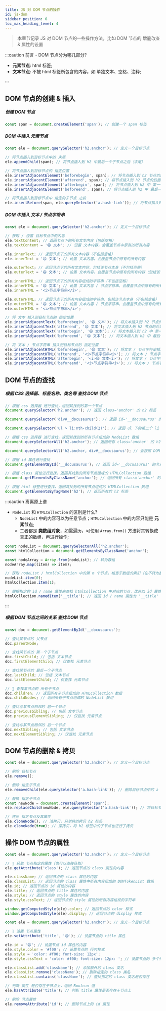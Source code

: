 ```yaml
---
title: JS 对 DOM 节点的操作
id: js-dom
sidebar_position: 6
toc_max_heading_level: 4
---
```


> 本章节记录 JS 对 DOM 节点的一些操作方法，比如 DOM 节点的 增删改查 & 属性的设置

:::caution 前言 - DOM 节点分为哪几部分?

- **元素节点**: html 标签;
- **文本节点**: 不被 html 标签所包含的内容，如 单独文本、空格、注释;

:::

## DOM 节点的创建 & 插入

##### 创建 DOM 节点

```js title="代码实现" showLineNumbers
const span = document.createElement('span'); // 创建一个 span 标签
```

##### DOM 中插入 元素节点

```js title="代码实现" showLineNumbers
const ele = document.querySelector('h2.anchor'); // 定义一个目标节点

// 将节点插入到目标节点中的 末尾
ele.appendChild(span); // 将节点插入到 h2 中最后一个子节点之后（末尾）

// 将节点插入到目标节点的 指定位置
ele.insertAdjacentElement('beforebegin', span); // 将节点插入到 h2 节点的前面（与 h2 相邻）
ele.insertAdjacentElement('afterend', span); // 将节点插入到 h2 节点的后面（与 h2 相邻）
ele.insertAdjacentElement('afterbegin', span); // 将节点插入到 h2 中 第一个子节点 之前
ele.insertAdjacentElement('beforeend', span); // 将节点插入到 h2 中 最后一个子节点 之后，同 appendChild() 方法

// 将节点插入到目标节点中 指定的子节点 之前
ele.insertBefore(span, ele.querySelector('a.hash-link')); // 将节点插入到 h2 中的 a 节点之前
```

##### DOM 中插入 文本 / 节点字符串

```js title="代码实现" showLineNumbers
const ele = document.querySelector('h2.anchor'); // 定义一个目标节点

// 获取 / 设置 目标节点中的内容
ele.textContent; // 返回节点下的所有文本内容（包括空格）
ele.textContent = '😄 文本'; // 设置 文本内容，会覆盖节点中原有的所有内容

ele.innerText; // 返回节点下的所有文本内容（不包括空格）
ele.innerText = '😄 文本'; // 设置 文本内容，会覆盖节点中原有的所有内容

ele.outerText; // 返回节点下的所有文本内容，包括该节点本身（不包括空格）
ele.outerText = '😄 文本'; // 设置 文本内容，会覆盖节点中原有的所有内容（包括该节点本身）

ele.innerHTML; // 返回节点下的所有内容组成的字符串（不包括空格）
ele.innerHTML = '😄 文本'; // 设置 文本内容 / 节点字符串，会覆盖节点中原有的所有内容
ele.innerHTML = '<i>节点字符串</i>';

ele.outerHTML; // 返回节点下的所有内容组成的字符串，包括该节点本身（不包括空格）
ele.outerHTML = '😄 文本'; // 设置 文本内容 / 节点字符串，会覆盖节点中原有的所有内容，包括该节点本身
ele.outerHTML = '<i>节点字符串</i>';

// 将 文本 插入到目标节点的 指定位置
ele.insertAdjacentText('beforebegin', '😄 文本'); // 将文本插入到 h2 节点的前面（与 h2 相邻）
ele.insertAdjacentText('afterend', '😄 文本'); // 将文本插入到 h2 节点的后面（与 h2 相邻）
ele.insertAdjacentText('afterbegin', '😄 文本'); // 将文本插入到 h2 中 第一个子节点 之前
ele.insertAdjacentText('beforeend', '😄 文本'); // 将文本插入到 h2 中 最后一个子节点 之后

// 将 文本 / 节点字符串 插入到目标节点的 指定位置
ele.insertAdjacentHTML('beforebegin', '😄 文本'); // 将文本 / 节点字符串插入到 h2 节点的前面（与 h2 相邻）
ele.insertAdjacentHTML('afterend', '<i>节点字符串<i>'); // 将文本 / 节点字符串插入到 h2 节点的后面（与 h2 相邻）
ele.insertAdjacentHTML('afterbegin', '<i>😄 文本<i>'); // 将文本 / 节点字符串入到 h2 中第一个子节点之前
ele.insertAdjacentHTML('beforeend', '<i>节点字符串<i>'); // 将文本 / 节点字符串插入到 h2 中最后一个子节点之后
```

## DOM 节点的查找

##### 根据 CSS 选择器、标签名称、类名等 查找 DOM 节点

```js title="代码实现 - 壹 🐸" showLineNumbers
// 根据 css 选择器 进行查找，返回其找到的第一个节点
document.querySelector('h2.anchor'); // 返回 class='anchor' 的 h2 标签

document.querySelector('div#__docusaurus'); // 返回 id='__docusaurus' 的 div 标签

document.querySelector('ul > li:nth-child(2)'); // 返回 ul 下的第二个 li 节点

// 根据 css 选择器 进行查找，返回其找到的所有节点组成的 NodeList 数组
document.querySelectorAll('h2.anchor'); // 返回所有 class='anchor' 的 h2 标签

document.querySelectorAll('h2.anchor, div#__docusaurus'); // 会按照 DOM 树中节点的顺序返回匹配到的所有节点
```

```js title="代码实现 - 贰" showLineNumbers
// 根据 id 属性进行查找
document.getElementById('__docusaurus'); // 返回 id='__docusaurus' 的节点

// 根据 class 属性进行查找，返回其找到的所有节点组成的 HTMLCollection 数组
document.getElementsByClassName('anchor'); // 返回所有 class='anchor' 的节点

// 根据 html 标签进行查找，返回其找到的所有节点组成的 HTMLCollection 数组
document.getElementsByTagName('h2'); // 返回所有的 h2 标签
```

:::caution 离离原上谱

- `NodeList` 和 `HTMLCollection` 的区别是什么?
  - `NodeList` 中的内容可以为任意节点；`HTMLCollection` 中的内容只能是 **元素节点**;
  - 二者都是 **类数组对象**，如需遍历，可使用 `Array.from()` 方法将其转换成真正的数组，再进行操作;

```js title="代码示例" showLineNumbers
const nodeList = document.querySelectorAll('h2.anchor');
const htmlCollection = document.getElementsByClassName('anchor');

const nodeArray = Array.from(nodeList); // 转为数组
nodeArray.map((item) => item);

// 获取 nodeList / htmlCollection 中的第 n 个节点，相当于数组的索引（在不转为数组的情况下）
nodeList.item(0);
htmlCollection.item(1);

// 根据指定的 id / name 属性来查找 htmlCollection 中对应的节点，优先以 id 属性查找（在不转为数组的情况下）
htmlCollection.namedItem('__title'); // 返回 id / name 属性为 '__title' 的节点
```

:::

##### 根据 DOM 节点之间的关系 查找 DOM 节点

```js title="代码实现" showLineNumbers
const doc = document.getElementById('__docusaurus');

// 查找某节点的 父节点
doc.parentNode;

// 查找某节点的 第一个子节点
doc.firstChild; // 包括 文本节点
doc.firstElementChild; // 仅查找 元素节点

// 查找某节点的 最后一个子节点
doc.lastChild; // 包括 文本节点
doc.lastElementChild; // 仅查找 元素节点

// 🐸 查找某节点的 所有子节点
doc.children; // 返回所有子节点组成的 HTMLCollection 数组
doc.childNodes; // 返回所有子节点组成的 NodeList 数组

// 查找与某节点相邻的 前一个节点
doc.previousSibling; // 包括 文本节点
doc.previousElementSibling; // 仅查找 元素节点

// 查找与某节点相邻的 后一个节点
doc.nextSibling; // 包括 文本节点
doc.nextElementSibling; // 仅查找 元素节点
```

## DOM 节点的删除 & 拷贝

```js title="代码实现" showLineNumbers
const ele = document.querySelector('h2.anchor'); // 定义一个目标节点

// 删除 目标节点
ele.remove();

// 删除 指定子节点
ele.removeChild(ele.querySelector('a.hash-link')); // 删除目标节点中的 a 标签（被删除的节点不再是 DOM 的一部分，但依然会存在于内存中，处理不当会造成内存泄漏）

// 替换 指定子节点
const newNode = document.createElement('span');
ele.replaceChild(newNode, ele.querySelector('a.hash-link')); // 将目标节点中的 a 标签替换成 span 标签

// 拷贝 指定节点及其属性
ele.cloneNode(); // 浅拷贝，只单纯的拷贝 h2 标签
ele.cloneNode(true); // 深拷贝，将 h2 标签中的子节点也进行了拷贝
```

## 操作 DOM 节点的属性

```js title="获取节点的属性" showLineNumbers
const ele = document.querySelector('h2.anchor'); // 定义一个目标节点

// 🐸 获取 节点指定的属性（也可以直接获取）
ele.getAttribute('class'); // 返回节点的 class 属性的内容

ele.className; // 返回节点的 class 属性的内容
ele.classList; // 返回节点的 class 属性中所有内容组成的 DOMTokenList 数组
ele.id; // 返回节点的 id 属性的内容
ele.title; // 返回节点的 title 属性的内容
ele.style; // 返回节点的 style 属性的内容
ele.style.cssText; // 返回节点的 style 属性的所有内容组成的字符串

window.getComputedStyle(ele).color; // 返回节点的 color 样式
window.getComputedStyle(ele).display; // 返回节点的 display 样式
```

```js title="设置节点的属性" showLineNumbers
const ele = document.querySelector('h2.anchor'); // 定义一个目标节点

// 🐸 设置 节点属性
ele.setAttribute('title', '😄'); // 设置节点的 title 属性

ele.id = '😄'; // 设置节点 id 属性的内容
ele.style.color = '#f00'; // 设置节点的 行内样式
ele.style = 'color: #f00; font-size: 12px';
ele.style.cssText = 'color: #f00; font-size: 12px: '; // 设置节点的 多个行内样式

ele.classList.add('className'); // 添加额外的 class 类名
ele.classList.remove('className'); // 删除指定的 class 类名
ele.classList.contains('className'); // 查找指定的 class 类名是否存在

// 判断 属性 是否存在于节点上，返回 Boolean 值
ele.hasAttribute('title'); // 判断 title 属性是否存在于节点上

// 删除 节点属性
ele.removeAttribute('id'); // 删除节点上的 id 属性
```
